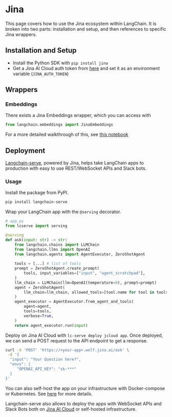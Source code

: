 # Jina

This page covers how to use the Jina ecosystem within LangChain.
It is broken into two parts: installation and setup, and then references to specific Jina wrappers.

## Installation and Setup
- Install the Python SDK with `pip install jina`
- Get a Jina AI Cloud auth token from [here](https://cloud.jina.ai/settings/tokens) and set it as an environment variable (`JINA_AUTH_TOKEN`)

## Wrappers

### Embeddings

There exists a Jina Embeddings wrapper, which you can access with 
```python
from langchain.embeddings import JinaEmbeddings
```
For a more detailed walkthrough of this, see [this notebook](/docs/integrations/text_embedding/jina)

## Deployment

[Langchain-serve](https://github.com/jina-ai/langchain-serve), powered by Jina, helps take LangChain apps to production with easy to use REST/WebSocket APIs and Slack bots. 

### Usage

Install the package from PyPI. 

```bash
pip install langchain-serve
```

Wrap your LangChain app with the `@serving` decorator. 

```python
# app.py
from lcserve import serving

@serving
def ask(input: str) -> str:
    from langchain.chains import LLMChain
    from langchain.llms import OpenAI
    from langchain.agents import AgentExecutor, ZeroShotAgent
    
    tools = [...] # list of tools
    prompt = ZeroShotAgent.create_prompt(
        tools, input_variables=["input", "agent_scratchpad"],
    )
    llm_chain = LLMChain(llm=OpenAI(temperature=0), prompt=prompt)
    agent = ZeroShotAgent(
        llm_chain=llm_chain, allowed_tools=[tool.name for tool in tools]
    )
    agent_executor = AgentExecutor.from_agent_and_tools(
        agent=agent, 
        tools=tools, 
        verbose=True,
    )
    return agent_executor.run(input)
```

Deploy on Jina AI Cloud with `lc-serve deploy jcloud app`. Once deployed, we can send a POST request to the API endpoint to get a response.

```bash
curl -X 'POST' 'https://<your-app>.wolf.jina.ai/ask' \
 -d '{
  "input": "Your Question here?",
  "envs": {
     "OPENAI_API_KEY": "sk-***"
  }
}'
```

You can also self-host the app on your infrastructure with Docker-compose or Kubernetes. See [here](https://github.com/jina-ai/langchain-serve#-self-host-llm-apps-with-docker-compose-or-kubernetes) for more details.


Langchain-serve also allows to deploy the apps with WebSocket APIs and Slack Bots both on [Jina AI Cloud](https://cloud.jina.ai/) or self-hosted infrastructure. 
